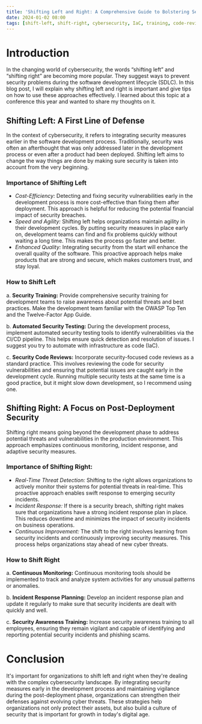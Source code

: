 ```yaml
---
title: 'Shifting Left and Right: A Comprehensive Guide to Bolstering Security'
date: 2024-01-02 08:00
tags: [shift-left, shift-right, cybersecurity, IaC, training, code-review, security testing, SDLC, development]
---
```



# Introduction

In the changing world of cybersecurity, the words “shifting left” and “shifting right” are becoming more popular. They suggest ways to prevent security problems during the software development lifecycle (SDLC). In this blog post, I will explain why shifting left and right is important and give tips on how to use these approaches effectively. I learned about this topic at a conference this year and wanted to share my thoughts on it.

## Shifting Left: A First Line of Defense

In the context of cybersecurity, it refers to integrating security measures earlier in the software development process. Traditionally, security was often an afterthought that was only addressed later in the development process or even after a product had been deployed. Shifting left aims to change the way things are done by making sure security is taken into account from the very beginning.

### Importance of Shifting Left

- *Cost-Efficiency:* Detecting and fixing security vulnerabilities early in the development process is more cost-effective than fixing them after deployment. This approach is helpful for reducing the potential financial impact of security breaches.
- *Speed and Agility:* Shifting left helps organizations maintain agility in their development cycles. By putting security measures in place early on, development teams can find and fix problems quickly without waiting a long time. This makes the process go faster and better.
- *Enhanced Quality:* Integrating security from the start will enhance the overall quality of the software. This proactive approach helps make products that are strong and secure, which makes customers trust, and stay loyal.

### How to Shift Left

a. **Security Training:** Provide comprehensive security training for development teams to raise awareness about potential threats and best practices. Make the development team familiar with the OWASP Top Ten and the Twelve-Factor App Guide.

b. **Automated Security Testing:** During the development process, implement automated security testing tools to identify vulnerabilities via the CI/CD pipeline. This helps ensure quick detection and resolution of issues.  I suggest you try to automate with infrastructure as code (IaC).

c. **Security Code Reviews:** Incorporate security-focused code reviews as a standard practice. This involves reviewing the code for security vulnerabilities and ensuring that potential issues are caught early in the development cycle. Running multiple security tests at the same time is a good practice, but it might slow down development, so I recommend using one.

## Shifting Right: A Focus on Post-Deployment Security

Shifting right means going beyond the development phase to address potential threats and vulnerabilities in the production environment. This approach emphasizes continuous monitoring, incident response, and adaptive security measures.

### Importance of Shifting Right:

- *Real-Time Threat Detection:* Shifting to the right allows organizations to actively monitor their systems for potential threats in real-time. This proactive approach enables swift response to emerging security incidents.
- *Incident Response:* If there is a security breach, shifting right makes sure that organizations have a strong incident response plan in place. This reduces downtime and minimizes the impact of security incidents on business operations.
- *Continuous Improvement:* The shift to the right involves learning from security incidents and continuously improving security measures. This process helps organizations stay ahead of new cyber threats.

### How to Shift Right

a. **Continuous Monitoring:** Continuous monitoring tools should be implemented to track and analyze system activities for any unusual patterns or anomalies.

b. **Incident Response Planning:** Develop an incident response plan and update it regularly to make sure that security incidents are dealt with quickly and well.

c. **Security Awareness Training:** Increase security awareness training to all employees, ensuring they remain vigilant and capable of identifying and reporting potential security incidents and phishing scams.

# Conclusion

It's important for organizations to shift left and right when they're dealing with the complex cybersecurity landscape. By integrating security measures early in the development process and maintaining vigilance during the post-deployment phase, organizations can strengthen their defenses against evolving cyber threats. These strategies help organizations not only protect their assets, but also build a culture of security that is important for growth in today's digital age.

